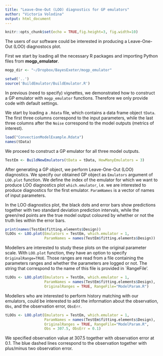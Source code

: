 ```yaml
---
title: "Leave-One-Out (LOO) diagnostics for GP emulators"
author: "Victoria Volodina"
output: html_document
---
```


```r
knitr::opts_chunk$set(echo = TRUE,fig.height=3, fig.width=10)
```

The users of our software could be interested in producing a Leave-One-Out (LOO) diagnostocs plot. 

First we start by loading all the necessary R packages and importing Python files
from **mogp_emulator**.
```r
mogp_dir <- "~/Dropbox/BayesExeter/mogp_emulator"
```

```r
setwd('..')
source('BuildEmulator/BuildEmulator.R')
```

In previous (need to specify) vignettes, we demonstrated how to construct a GP emulator with `mogp_emulator` functions. Therefore we only provide code with default settings. 

We start by loading a `.Rdata` file, which contains a data frame object `tData`. The first three columns correspond to the input parameters, while the last three columns after the `Noise` correspond to the model outputs (metrics of interest).

```r
load("ConvectionModelExample.Rdata")
names(tData)
```

We proceed to construct a GP emulator for all three model outputs.

```r
TestEm <- BuildNewEmulators(tData = tData, HowManyEmulators = 3)
```

After generating a GP object, we perform Leave-One-Out (LOO) diagnostics. We specify our obtained GP object as `Emulators` argument of `LOO.plot` function. We define the index of the emulator for which we want to produce LOO diagnostics plot `which.emulator`, i.e. we are interested to produce diagnostics for the first emulator. `ParamNames` is a vector of names of input parameters.

In the LOO diagnostics plot, the black dots and error bars show predictions together with two standard deviation prediction intervals, while the green/red points are the true model output coloured by whether or not the truth lies within the error bars.

```r
print(names(TestEm$fitting.elements$Design))
tLOOs <- LOO.plot(Emulators = TestEm, which.emulator = 1,
                  ParamNames = names(TestEm$fitting.elements$Design))
```
Modellers are interested to study these plots on the original parameter scale. With `LOO.plot` function, they have an option to specify `OriginalRange=TRUE`. Those ranges are read from a file containing the parameters ranges and whether the parameters are logged or not. The string that correspond to the name of this file is provided in `RangeFile'.


```r
tLOOs <- LOO.plot(Emulators = TestEm, which.emulator = 1,
                  ParamNames = names(TestEm$fitting.elements$Design), 
                  OriginalRanges = TRUE, RangeFile="ModelParam.R")
```

Modellers who are interested to perform history matching with our emulators, could be interested to add the information about the observation, `Obs`, and the observation error, `ObsErr`. 

```r
tLOOs <- LOO.plot(Emulators = TestEm, which.emulator = 1,
                  ParamNames = names(TestEm$fitting.elements$Design), 
                  OriginalRanges = TRUE, RangeFile="ModelParam.R", 
                  Obs = 307.5, ObsErr = 0.1)
```
We specified observation value at 307.5 together with observation error at 0.1. The blue dashed lines correspond to the observation together with plus/minus two observation error.